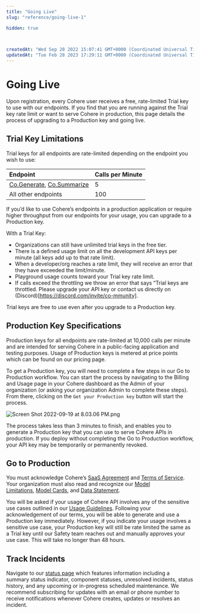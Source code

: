 ```yaml
---
title: "Going Live"
slug: "reference/going-live-1"

hidden: true
 


createdAt: "Wed Sep 28 2022 15:07:41 GMT+0000 (Coordinated Universal Time)"
updatedAt: "Tue Feb 28 2023 17:29:11 GMT+0000 (Coordinated Universal Time)"
---
```

# Going Live

Upon registration, every Cohere user receives a free, rate-limited Trial key to use with our endpoints. If you find that you are running against the Trial key rate limit or want to serve Cohere in production, this page details the process of upgrading to a Production key and going live.

## Trial Key Limitations

Trial keys for all endpoints are rate-limited depending on the endpoint you wish to use:

| Endpoint                                                                                                               | Calls per Minute |
| :--------------------------------------------------------------------------------------------------------------------- | :--------------- |
| [Co.Generate](/reference/generate), [Co.Summarize](/reference/summarize-2) | 5                |
| All other endpoints                                                                                                    | 100              |

If you’d like to use Cohere’s endpoints in a production application or require higher throughput from our endpoints for your usage, you can upgrade to a Production key.

With a Trial Key:

- Organizations can still have unlimited trial keys in the free tier.
- There is a defined usage limit on all the development API keys per minute (all keys add up to that rate limit).
- When a developer/org reaches a rate limit, they will receive an error that they have exceeded the limit/minute.
- Playground usage counts toward your Trial key rate limit.
- If calls exceed the throttling we throw an error that says “Trial keys are throttled. Please upgrade your API key or contact us directly on (Discord)[https://discord.com/invite/co-mmunity].

Trial keys are free to use even after you upgrade to a Production key.

## Production Key Specifications

Production keys for all endpoints are rate-limited at 10,000 calls per minute and are intended for serving Cohere in a public-facing application and testing purposes. Usage of Production keys is metered at price points which can be found on our pricing page. 

To get a Production key, you will need to complete a few steps in our Go to Production workflow. You can start the process by navigating to the Billing and Usage page in your Cohere dashboard as the Admin of your organization (or asking your organization Admin to complete these steps). From there, clicking on the `Get your Production key` button will start the process.

![Screen Shot 2022-09-19 at 8.03.06 PM.png](https://s3-us-west-2.amazonaws.com/secure.notion-static.com/7e2763b5-4e7d-4393-8052-65279adabf6c/Screen_Shot_2022-09-19_at_8.03.06_PM.png)

The process takes less than 3 minutes to finish, and enables you to generate a Production key that you can use to serve Cohere APIs in production. If you deploy without completing the Go to Production workflow, your API key may be temporarily or permanently revoked. 

## Go to Production

You must acknowledge Cohere’s [SaaS Agreement](https://cohere.ai/saas-agreement) and [Terms of Service](https://cohere.ai/terms-of-use). Your organization must also read and recognize our [Model Limitations](/docs/model-limitations), [Model Cards](/docs/generation-card), and [Data Statement](/docs/data-statement).

You will be asked if your usage of Cohere API involves any of the sensitive use cases outlined in our [Usage Guidelines](/docs/usage-guidelines). Following your acknowledgement of our terms, you will be able to generate and use a Production key immediately. However, if you indicate your usage involves a sensitive use case, your Production key will still be rate limited the same as a Trial key until our Safety team reaches out and manually approves your use case. This will take no longer than 48 hours.

## Track Incidents

Navigate to our [status page](https://status.cohere.ai/) which features information including a summary status indicator, component statuses, unresolved incidents, status history, and any upcoming or in-progress scheduled maintenance. We recommend subscribing for updates with an email or phone number to receive notifications whenever Cohere creates, updates or resolves an incident.
